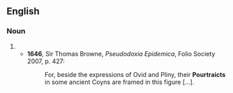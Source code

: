 ==English==

===Noun===
{{en-noun}}

# {{obsolete spelling of|portrait}}
#* '''1646''', Sir Thomas Browne, ''Pseudodoxia Epidemica'', Folio Society 2007, p. 427:
#*: For, beside the expressions of Ovid and Pliny, their '''Pourtraicts''' in some ancient Coyns are framed in this figure [...].